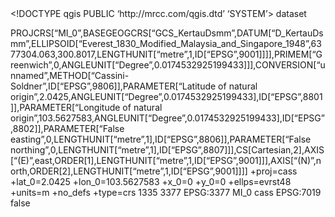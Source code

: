 <!DOCTYPE qgis PUBLIC 'http://mrcc.com/qgis.dtd' 'SYSTEM'>
<qgis version="3.38.3-Grenoble">
  <identifier></identifier>
  <parentidentifier></parentidentifier>
  <language></language>
  <type>dataset</type>
  <title></title>
  <abstract></abstract>
  <links/>
  <dates/>
  <fees></fees>
  <encoding></encoding>
  <crs>
    <spatialrefsys nativeFormat="Wkt">
      <wkt>PROJCRS["MI_0",BASEGEOGCRS["GCS_KertauDsmm",DATUM["D_KertauDsmm",ELLIPSOID["Everest_1830_Modified_Malaysia_and_Singapore_1948",6377304.063,300.8017,LENGTHUNIT["metre",1,ID["EPSG",9001]]]],PRIMEM["Greenwich",0,ANGLEUNIT["Degree",0.0174532925199433]]],CONVERSION["unnamed",METHOD["Cassini-Soldner",ID["EPSG",9806]],PARAMETER["Latitude of natural origin",2.0425,ANGLEUNIT["Degree",0.0174532925199433],ID["EPSG",8801]],PARAMETER["Longitude of natural origin",103.5627583,ANGLEUNIT["Degree",0.0174532925199433],ID["EPSG",8802]],PARAMETER["False easting",0,LENGTHUNIT["metre",1],ID["EPSG",8806]],PARAMETER["False northing",0,LENGTHUNIT["metre",1],ID["EPSG",8807]]],CS[Cartesian,2],AXIS["(E)",east,ORDER[1],LENGTHUNIT["metre",1,ID["EPSG",9001]]],AXIS["(N)",north,ORDER[2],LENGTHUNIT["metre",1,ID["EPSG",9001]]]]</wkt>
      <proj4>+proj=cass +lat_0=2.0425 +lon_0=103.5627583 +x_0=0 +y_0=0 +ellps=evrst48 +units=m +no_defs +type=crs</proj4>
      <srsid>1335</srsid>
      <srid>3377</srid>
      <authid>EPSG:3377</authid>
      <description>MI_0</description>
      <projectionacronym>cass</projectionacronym>
      <ellipsoidacronym>EPSG:7019</ellipsoidacronym>
      <geographicflag>false</geographicflag>
    </spatialrefsys>
  </crs>
  <extent/>
</qgis>
